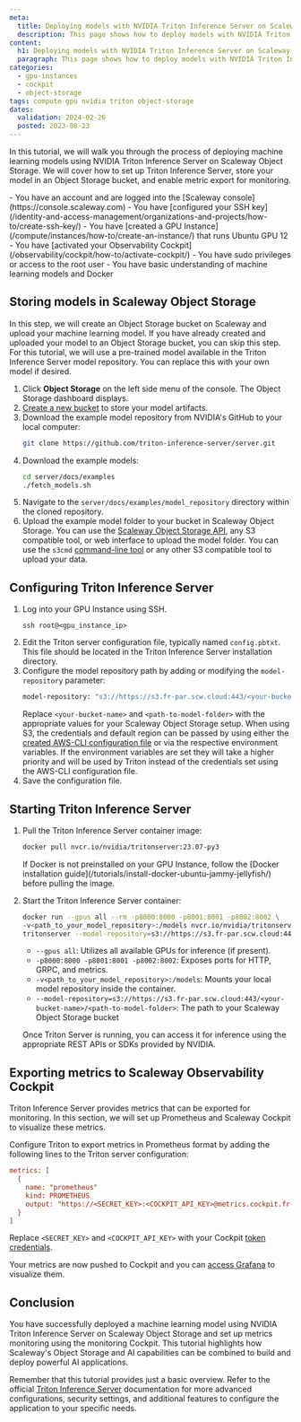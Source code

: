 ```yaml
---
meta:
  title: Deploying models with NVIDIA Triton Inference Server on Scaleway Object Storage
  description: This page shows how to deploy models with NVIDIA Triton Inference Server on Scaleway Object Storage
content:
  h1: Deploying models with NVIDIA Triton Inference Server on Scaleway Object Storage
  paragraph: This page shows how to deploy models with NVIDIA Triton Inference Server on Scaleway Object Storage
categories:
  - gpu-instances
  - cockpit
  - object-storage
tags: compute gpu nvidia triton object-storage
dates:
  validation: 2024-02-26
  posted: 2023-08-23
---
```


In this tutorial, we will walk you through the process of deploying machine learning models using NVIDIA Triton Inference Server on Scaleway Object Storage.
We will cover how to set up Triton Inference Server, store your model in an Object Storage bucket, and enable metric export for monitoring.

<Macro id="requirements" >

<Message type="requirement">
  - You have an account and are logged into the [Scaleway console](https://console.scaleway.com)
  - You have [configured your SSH key](/identity-and-access-management/organizations-and-projects/how-to/create-ssh-key/)
  - You have [created a GPU Instance](/compute/instances/how-to/create-an-instance/) that runs Ubuntu GPU 12
  - You have [activated your Observability Cockpit](/observability/cockpit/how-to/activate-cockpit/)
  - You have sudo privileges or access to the root user
  - You have basic understanding of machine learning models and Docker
</Message>


## Storing models in Scaleway Object Storage

In this step, we will create an Object Storage bucket on Scaleway and upload your machine learning model. If you have already created and uploaded your model to an Object Storage bucket, you can skip this step.
For this tutorial, we will use a pre-trained model available in the Triton Inference Server model repository. You can replace this with your own model if desired.

1. Click **Object Storage** on the left side menu of the console. The Object Storage dashboard displays.
2. [Create a new bucket](/storage/object/how-to/create-a-bucket/) to store your model artifacts.
3. Download the example model repository from NVIDIA's GitHub to your local computer:
   ```bash
   git clone https://github.com/triton-inference-server/server.git
   ```
4. Download the example models:
    ```bash
    cd server/docs/examples
    ./fetch_models.sh
    ```
5. Navigate to the `server/docs/examples/model_repository` directory within the cloned repository.
6. Upload the example model folder to your bucket in Scaleway Object Storage. You can use the [Scaleway Object Storage API](/storage/object/api-cli/using-api-call-list/), any S3 compatible tool, or web interface to upload the model folder.
    <Message type="tip">
      You can use the `s3cmd` [command-line tool](/tutorials/s3cmd/) or any other S3 compatible tool to upload your data.
    </Message>

## Configuring Triton Inference Server

1. Log into your GPU Instance using SSH.
    ```
    ssh root@<gpu_instance_ip>
    ```
3. Edit the Triton server configuration file, typically named `config.pbtxt`. This file should be located in the Triton Inference Server installation directory.
4. Configure the model repository path by adding or modifying the `model-repository` parameter:
   ```bash
   model-repository: "s3://https://s3.fr-par.scw.cloud:443/<your-bucket-name>/<path-to-model-folder>"
   ```
   Replace `<your-bucket-name>` and `<path-to-model-folder>` with the appropriate values for your Scaleway Object Storage setup.
   <Message type="tip">
     When using S3, the credentials and default region can be passed by using either the [created AWS-CLI configuration file](/storage/object/api-cli/object-storage-aws-cli/) or via the respective environment variables. If the environment variables are set they will take a higher priority and will be used by Triton instead of the credentials set using the AWS-CLI configuration file.
   </Message>
5. Save the configuration file.

## Starting Triton Inference Server

1. Pull the Triton Inference Server container image:
   ```bash
   docker pull nvcr.io/nvidia/tritonserver:23.07-py3
   ```
   <Message type="tip">
     If Docker is not preinstalled on your GPU Instance, follow the [Docker installation guide](/tutorials/install-docker-ubuntu-jammy-jellyfish/) before pulling the image.
   </Message>

2. Start the Triton Inference Server container:
   ```bash
   docker run --gpus all --rm -p8000:8000 -p8001:8001 -p8002:8002 \
   -v<path_to_your_model_repository>:/models nvcr.io/nvidia/tritonserver:23.07-py3> \
   tritonserver --model-repository=s3://https://s3.fr-par.scw.cloud:443/<your_bucket_name>/<path-to-model-folder>
   ```
   - `--gpus all`: Utilizes all available GPUs for inference (if present).
   - `-p8000:8000 -p8001:8001 -p8002:8002`: Exposes ports for HTTP, GRPC, and metrics.
   - `-v<path_to_your_model_repository>:/models`: Mounts your local model repository inside the container.
   - `--model-repository=s3://https://s3.fr-par.scw.cloud:443/<your-bucket-name>/<path-to-model-folder>`: The path to your Scaleway Object Storage bucket

    Once Triton Server is running, you can access it for inference using the appropriate REST APIs or SDKs provided by NVIDIA.

## Exporting metrics to Scaleway Observability Cockpit

Triton Inference Server provides metrics that can be exported for monitoring. In this section, we will set up Prometheus and Scaleway Cockpit to visualize these metrics.

Configure Triton to export metrics in Prometheus format by adding the following lines to the Triton server configuration:
   ```ini
   metrics: [
     {
       name: "prometheus"
       kind: PROMETHEUS
       output: "https://<SECRET_KEY>:<COCKPIT_API_KEY>@metrics.cockpit.fr-par.scw.cloud/api/v1/push"
     }
   ]
   ```
   Replace `<SECRET_KEY>` and `<COCKPIT_API_KEY>` with your Cockpit [token credentials](/observability/cockpit/how-to/create-token/).

Your metrics are now pushed to Cockpit and you can [access Grafana](/observability/cockpit/how-to/access-grafana-and-managed-dashboards/) to visualize them.

## Conclusion

You have successfully deployed a machine learning model using NVIDIA Triton Inference Server on Scaleway Object Storage and set up metrics monitoring using the monitoring Cockpit.
This tutorial highlights how Scaleway's Object Storage and AI capabilities can be combined to build and deploy powerful AI applications.

Remember that this tutorial provides just a basic overview. Refer to the official [Triton Inference Server](https://docs.nvidia.com/deeplearning/triton-inference-server/user-guide/docs/index.html) documentation for more advanced configurations, security settings, and additional features to configure the application to your specific needs.